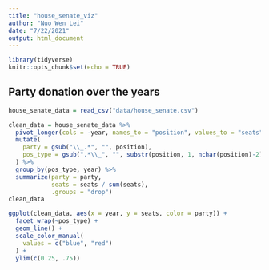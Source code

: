 ```yaml
---
title: "house_senate_viz"
author: "Nuo Wen Lei"
date: "7/22/2021"
output: html_document
---
```


```r
library(tidyverse)
knitr::opts_chunk$set(echo = TRUE)
```

## Party donation over the years


```r
house_senate_data = read_csv("data/house_senate.csv")

clean_data = house_senate_data %>% 
  pivot_longer(cols = -year, names_to = "position", values_to = "seats") %>% 
  mutate(
    party = gsub("\\_.*", "", position),
    pos_type = gsub(".*\\_", "", substr(position, 1, nchar(position)-2))
  ) %>% 
  group_by(pos_type, year) %>% 
  summarize(party = party,
            seats = seats / sum(seats),
            .groups = "drop")
clean_data
```

```r
ggplot(clean_data, aes(x = year, y = seats, color = party)) + 
  facet_wrap(~pos_type) +
  geom_line() + 
  scale_color_manual(
    values = c("blue", "red")
  ) +
  ylim(c(0.25, .75))
```